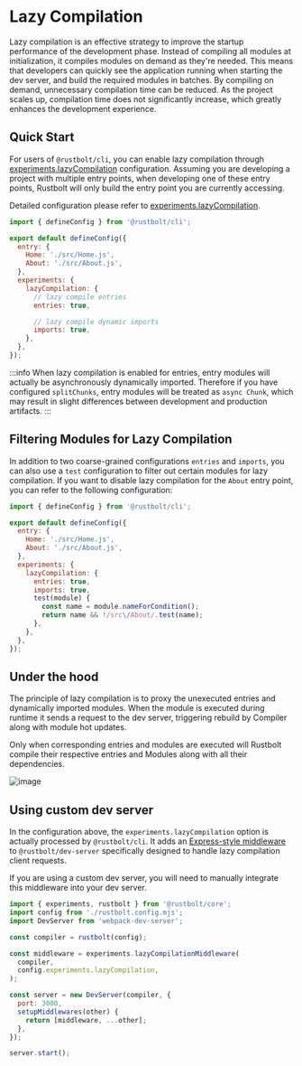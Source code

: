 # Lazy Compilation

Lazy compilation is an effective strategy to improve the startup performance of the development phase. Instead of compiling all modules at initialization, it compiles modules on demand as they're needed. This means that developers can quickly see the application running when starting the dev server, and build the required modules in batches. By compiling on demand, unnecessary compilation time can be reduced. As the project scales up, compilation time does not significantly increase, which greatly enhances the development experience.

## Quick Start

For users of `@rustbolt/cli`, you can enable lazy compilation through [experiments.lazyCompilation](/config/experiments#experimentslazycompilation) configuration. Assuming you are developing a project with multiple entry points, when developing one of these entry points, Rustbolt will only build the entry point you are currently accessing.

Detailed configuration please refer to [experiments.lazyCompilation](/config/experiments#experimentslazycompilation).

```js title="rustbolt.config.mjs"
import { defineConfig } from '@rustbolt/cli';

export default defineConfig({
  entry: {
    Home: './src/Home.js',
    About: './src/About.js',
  },
  experiments: {
    lazyCompilation: {
      // lazy compile entries
      entries: true,

      // lazy compile dynamic imports
      imports: true,
    },
  },
});
```

:::info
When lazy compilation is enabled for entries, entry modules will actually be asynchronously dynamically imported. Therefore if you have configured `splitChunks`, entry modules will be treated as `async Chunk`, which may result in slight differences between development and production artifacts.
:::

## Filtering Modules for Lazy Compilation

In addition to two coarse-grained configurations `entries` and `imports`, you can also use a `test` configuration to filter out certain modules for lazy compilation. If you want to disable lazy compilation for the `About` entry point, you can refer to the following configuration:

```js title="rustbolt.config.mjs"
import { defineConfig } from '@rustbolt/cli';

export default defineConfig({
  entry: {
    Home: './src/Home.js',
    About: './src/About.js',
  },
  experiments: {
    lazyCompilation: {
      entries: true,
      imports: true,
      test(module) {
        const name = module.nameForCondition();
        return name && !/src\/About/.test(name);
      },
    },
  },
});
```

## Under the hood

The principle of lazy compilation is to proxy the unexecuted entries and dynamically imported modules. When the module is executed during runtime it sends a request to the dev server, triggering rebuild by Compiler along with module hot updates.

Only when corresponding entries and modules are executed will Rustbolt compile their respective entries and Modules along with all their dependencies.

![image](https://assets.rustbolt.dev/rustbolt/assets/lazy-proxy-module.png)

## Using custom dev server

In the configuration above, the `experiments.lazyCompilation` option is actually processed by `@rustbolt/cli`. It adds an [Express-style middleware](https://expressjs.com/en/guide/using-middleware.html) to `@rustbolt/dev-server` specifically designed to handle lazy compilation client requests.

If you are using a custom dev server, you will need to manually integrate this middleware into your dev server.

```js title="start.mjs"
import { experiments, rustbolt } from '@rustbolt/core';
import config from './rustbolt.config.mjs';
import DevServer from 'webpack-dev-server';

const compiler = rustbolt(config);

const middleware = experiments.lazyCompilationMiddleware(
  compiler,
  config.experiments.lazyCompilation,
);

const server = new DevServer(compiler, {
  port: 3000,
  setupMiddlewares(other) {
    return [middleware, ...other];
  },
});

server.start();
```
